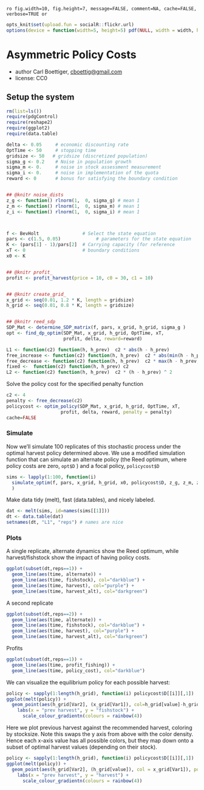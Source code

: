 `ro fig.width=10, fig.height=7, message=FALSE, comment=NA, cache=FALSE, verbose=TRUE or`


``` r
opts_knit$set(upload.fun = socialR::flickr.url)
options(device = function(width=5, height=5) pdf(NULL, width = width, height = height))
````


# Asymmetric Policy Costs 
 * author Carl Boettiger, <cboettig@gmail.com>
 * license: CC0

## Setup the system

``` r
rm(list=ls())   
require(pdgControl)
require(reshape2)
require(ggplot2)
require(data.table)

delta <- 0.05     # economic discounting rate
OptTime <- 50     # stopping time
gridsize <- 50   # gridsize (discretized population)
sigma_g <- 0.2    # Noise in population growth
sigma_m <- 0.     # noise in stock assessment measurement
sigma_i <- 0.     # noise in implementation of the quota
reward <- 0       # bonus for satisfying the boundary condition


## @knitr noise_dists
z_g <- function() rlnorm(1,  0, sigma_g) # mean 1
z_m <- function() rlnorm(1,  0, sigma_m) # mean 1
z_i <- function() rlnorm(1,  0, sigma_i) # mean 1



f <- BevHolt                # Select the state equation
pars <- c(1.5, 0.05)             # parameters for the state equation
K <- (pars[1] - 1)/pars[2]  # Carrying capacity (for reference 
xT <- 0                     # boundary conditions
x0 <- K


## @knitr profit_
profit <- profit_harvest(price = 10, c0 = 30, c1 = 10)


## @knitr create_grid_
x_grid <- seq(0.01, 1.2 * K, length = gridsize)  
h_grid <- seq(0.01, 0.8 * K, length = gridsize)  


## @knitr reed_sdp
SDP_Mat <- determine_SDP_matrix(f, pars, x_grid, h_grid, sigma_g )
opt <- find_dp_optim(SDP_Mat, x_grid, h_grid, OptTime, xT, 
                     profit, delta, reward=reward)
````



``` r
L1 <- function(c2) function(h, h_prev)  c2 * abs(h - h_prev) 
free_increase <- function(c2) function(h, h_prev)  c2 * abs(min(h - h_prev, 0)) # increasing harvest is free
free_decrease <- function(c2) function(h, h_prev)  c2 * max(h - h_prev, 0) # decreasing harvest is free
fixed <-  function(c2) function(h, h_prev) c2
L2 <- function(c2) function(h, h_prev)  c2 * (h - h_prev) ^ 2
````

Solve the policy cost for the specified penalty function

``` r
c2 <- 4
penalty <- free_decrease(c2)
policycost <- optim_policy(SDP_Mat, x_grid, h_grid, OptTime, xT, 
                    profit, delta, reward, penalty = penalty)
cache=FALSE
````


### Simulate 

Now we'll simulate 100 replicates of this stochastic process under the optimal harvest policy determined above.  We use a modified simulation function that can simulate an alternate policy (the Reed optimum, where policy costs are zero, `opt$D` ) and a focal policy, `policycost$D`

``` r
sims <- lapply(1:100, function(i)
  simulate_optim(f, pars, x_grid, h_grid, x0, policycost$D, z_g, z_m, z_i, opt$D, profit=profit, penalty=penalty)
  )
````

Make data tidy (melt), fast (data.tables), and nicely labeled.

``` r
dat <- melt(sims, id=names(sims[[1]]))  
dt <- data.table(dat)
setnames(dt, "L1", "reps") # names are nice
````

### Plots 

A single replicate, alternate dynamics show the Reed optimum, while harvest/fishstock show the impact of having policy costs. 

``` r
ggplot(subset(dt,reps==1)) +
  geom_line(aes(time, alternate)) +
  geom_line(aes(time, fishstock), col="darkblue") +
  geom_line(aes(time, harvest), col="purple") + 
  geom_line(aes(time, harvest_alt), col="darkgreen") 
````

A second replicate

``` r
ggplot(subset(dt,reps==2)) +
  geom_line(aes(time, alternate)) +
  geom_line(aes(time, fishstock), col="darkblue") +
  geom_line(aes(time, harvest), col="purple") + 
  geom_line(aes(time, harvest_alt), col="darkgreen") 
````

Profits 

``` r
ggplot(subset(dt,reps==1)) +
  geom_line(aes(time, profit_fishing)) +
  geom_line(aes(time, policy_cost), col="darkblue") 
````


We can visualize the equilibrium policy for each possible harvest:

``` r
policy <- sapply(1:length(h_grid), function(i) policycost$D[[i]][,1])
ggplot(melt(policy)) + 
  geom_point(aes(h_grid[Var2], (x_grid[Var1]), col=h_grid[value]-h_grid[Var2])) + 
    labs(x = "prev harvest", y = "fishstock") +
      scale_colour_gradientn(colours = rainbow(4)) 
````

Here we plot previous harvest against the recommended harvest, coloring by stocksize.  Note this swaps the y axis from above with the color density.  Hence each x-axis value has all possible colors, but they map down onto a subset of optimal harvest values (depending on their stock). 

``` r
policy <- sapply(1:length(h_grid), function(i) policycost$D[[i]][,1])
ggplot(melt(policy)) + 
  geom_point(aes(h_grid[Var2], (h_grid[value]), col = x_grid[Var1]), position=position_jitter(w=.005,h=.005), alpha=.5) + 
    labs(x = "prev harvest", y = "harvest") +
      scale_colour_gradientn(colours = rainbow(4)) 
````


